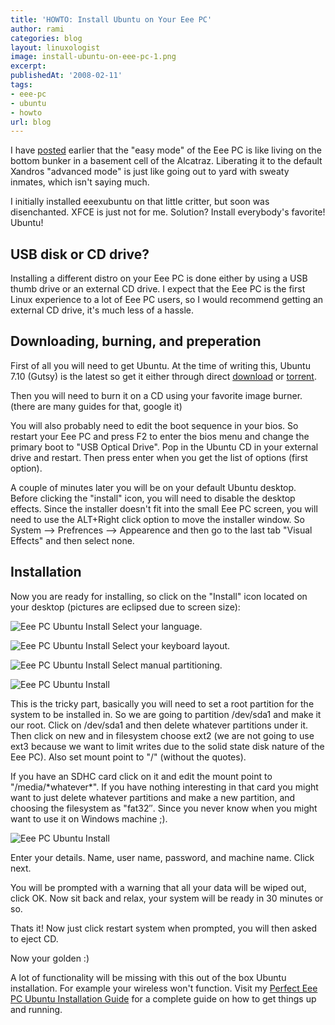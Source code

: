 ```yaml
---
title: 'HOWTO: Install Ubuntu on Your Eee PC'
author: rami
categories: blog
layout: linuxologist
image: install-ubuntu-on-eee-pc-1.png
excerpt:
publishedAt: '2008-02-11'
tags:
- eee-pc
- ubuntu
- howto
url: blog
---
```


I have [posted](/2008/02/06/eee-pc-finally) earlier that the "easy mode" of the Eee PC is like living on the bottom bunker in a basement cell of the Alcatraz. Liberating it to the default Xandros "advanced mode" is just like going out to yard with sweaty inmates, which isn't saying much.

I initially installed eeexubuntu on that little critter, but soon was disenchanted. XFCE is just not for me. Solution? Install everybody's favorite! Ubuntu!

## USB disk or CD drive?

Installing a different distro on your Eee PC is done either by using a USB thumb drive or an external CD drive. I expect that the Eee PC is the first Linux experience to a lot of Eee PC users, so I would recommend getting an external CD drive, it's much less of a hassle.

## Downloading, burning, and preperation

First of all you will need to get Ubuntu. At the time of writing this, Ubuntu 7.10 (Gutsy) is the latest so get it either through direct [download](http://www.ubuntu.com/getubuntu/download) or [torrent](http://torrent.ubuntu.com:6969/file?info\_hash=%ED%8A%B7%FB%3AL%D3Nd%8EH%A4%0F%8F%DD%97%A4%F5%40%D2).

Then you will need to burn it on a CD using your favorite image burner. (there are many guides for that, google it)

You will also probably need to edit the boot sequence in your bios. So restart your Eee PC and press F2 to enter the bios menu and change the primary boot to "USB Optical Drive". Pop in the Ubuntu CD in your external drive and restart. Then press enter when you get the list of options (first option).

A couple of minutes later you will be on your default Ubuntu desktop. Before clicking the "install" icon, you will need to disable the desktop effects. Since the installer doesn't fit into the small Eee PC screen, you will need to use the ALT+Right click option to move the installer window. So System --> Prefrences --> Appearence and then go to the last tab "Visual Effects" and then select none.

## Installation

Now you are ready for installing, so click on the "Install" icon located on your desktop (pictures are eclipsed due to screen size):

![Eee PC Ubuntu Install](/assets/images/content/blog/install-ubuntu-on-eee-pc-1.png)
Select your language.

![Eee PC Ubuntu Install](/assets/images/content/blog/install-ubuntu-on-eee-pc-2.png)
Select your keyboard layout.

![Eee PC Ubuntu Install](/assets/images/content/blog/install-ubuntu-on-eee-pc-3.png)
Select manual partitioning.

![Eee PC Ubuntu Install](/assets/images/content/blog/install-ubuntu-on-eee-pc-4.png)

This is the tricky part, basically you will need to set a root partition for the system to be installed in. So we are going to partition /dev/sda1 and make it our root. Click on /dev/sda1 and then delete whatever partitions under it. Then click on new and in filesystem choose ext2 (we are not going to use ext3 because we want to limit writes due to the solid state disk nature of the Eee PC). Also set mount point to "/" (without the quotes).

If you have an SDHC card click on it and edit the mount point to "/media/\*whatever\*". If you have nothing interesting in that card you might want to just delete whatever partitions and make a new partition, and choosing the filesystem as "fat32″. Since you never know when you might want to use it on Windows machine ;).

![Eee PC Ubuntu Install](/assets/images/content/blog/install-ubuntu-on-eee-pc-5.png)

Enter your details. Name, user name, password, and machine name. Click next.

You will be prompted with a warning that all your data will be wiped out, click OK. Now sit back and relax, your system will be ready in 30 minutes or so.

Thats it! Now just click restart system when prompted, you will then asked to eject CD.

Now your golden :)

A lot of functionality will be missing with this out of the box Ubuntu installation. For example your wireless won't function. Visit my [Perfect Eee PC Ubuntu Installation Guide](/2008/02/21/howto-your-perfect-ubuntu-on-your-perfect-eee-pc) for a complete guide on how to get things up and running.
